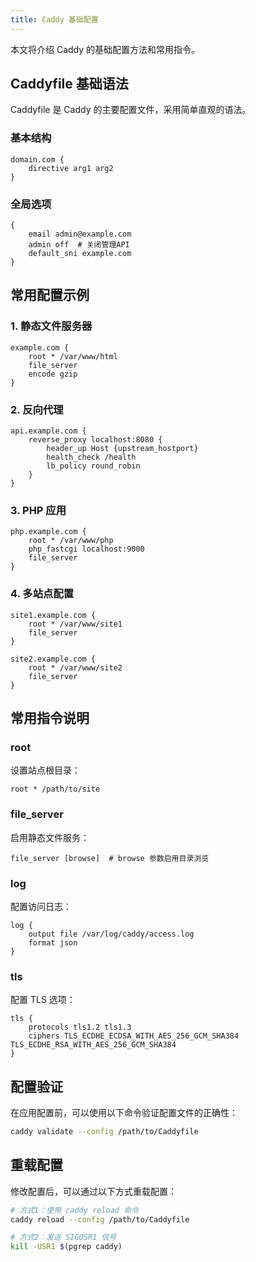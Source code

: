 ```yaml
---
title: Caddy 基础配置
---
```


本文将介绍 Caddy 的基础配置方法和常用指令。

## Caddyfile 基础语法

Caddyfile 是 Caddy 的主要配置文件，采用简单直观的语法。

### 基本结构

```text
domain.com {
    directive arg1 arg2
}
```

### 全局选项

```text
{
    email admin@example.com
    admin off  # 关闭管理API
    default_sni example.com
}
```

## 常用配置示例

### 1. 静态文件服务器

```text
example.com {
    root * /var/www/html
    file_server
    encode gzip
}
```

### 2. 反向代理

```text
api.example.com {
    reverse_proxy localhost:8080 {
        header_up Host {upstream_hostport}
        health_check /health
        lb_policy round_robin
    }
}
```

### 3. PHP 应用

```text
php.example.com {
    root * /var/www/php
    php_fastcgi localhost:9000
    file_server
}
```

### 4. 多站点配置

```text
site1.example.com {
    root * /var/www/site1
    file_server
}

site2.example.com {
    root * /var/www/site2
    file_server
}
```

## 常用指令说明

### root
设置站点根目录：
```text
root * /path/to/site
```

### file_server
启用静态文件服务：
```text
file_server [browse]  # browse 参数启用目录浏览
```

### log
配置访问日志：
```text
log {
    output file /var/log/caddy/access.log
    format json
}
```

### tls
配置 TLS 选项：
```text
tls {
    protocols tls1.2 tls1.3
    ciphers TLS_ECDHE_ECDSA_WITH_AES_256_GCM_SHA384 TLS_ECDHE_RSA_WITH_AES_256_GCM_SHA384
}
```

## 配置验证

在应用配置前，可以使用以下命令验证配置文件的正确性：

```bash
caddy validate --config /path/to/Caddyfile
```

## 重载配置

修改配置后，可以通过以下方式重载配置：

```bash
# 方式1：使用 caddy reload 命令
caddy reload --config /path/to/Caddyfile

# 方式2：发送 SIGUSR1 信号
kill -USR1 $(pgrep caddy)
``` 